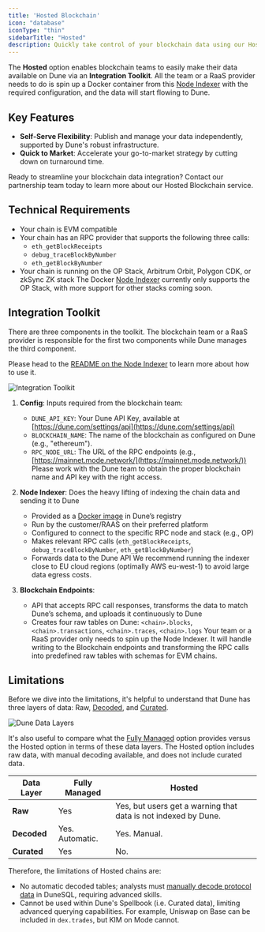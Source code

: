 ```yaml
---
title: 'Hosted Blockchain'
icon: "database"
iconType: "thin"
sidebarTitle: "Hosted"
description: Quickly take control of your blockchain data using our Hosted solution, seamlessly integrating with Dune's robust infrastructure.
---
```


The **Hosted** option enables blockchain teams to easily make their data available on Dune via an **Integration Toolkit**. All the team or a RaaS provider needs to do is spin up a Docker container from this [Node Indexer](https://hub.docker.com/r/duneanalytics/node-indexer) with the required configuration, and the data will start flowing to Dune.

## Key Features

- **Self-Serve Flexibility**: Publish and manage your data independently, supported by Dune's robust infrastructure.
- **Quick to Market**: Accelerate your go-to-market strategy by cutting down on turnaround time.

<CardGroup cols={1}>
  <Card
    title="Get Started"
    icon="phone"
    href="https://dune.com/enterprise"
  >
    Ready to streamline your blockchain data integration? Contact our partnership team today to learn more about our Hosted Blockchain service.
  </Card>
</CardGroup>

## Technical Requirements

- Your chain is EVM compatible
- Your chain has an RPC provider that supports the following three calls:
  - `eth_getBlockReceipts`
  - `debug_traceBlockByNumber`
  - `eth_getBlockByNumber`
- Your chain is running on the OP Stack, Arbitrum Orbit, Polygon CDK, or zkSync ZK stack 
<Warning>The Docker [Node Indexer](https://hub.docker.com/r/duneanalytics/node-indexer) currently only supports the OP Stack, with more support for other stacks coming soon.</Warning>

## Integration Toolkit

There are three components in the toolkit. The blockchain team or a RaaS provider is responsible for the first two components while Dune manages the third component.

<Info>Please head to the [README on the Node Indexer](https://github.com/duneanalytics/node-indexer/blob/main/README.md) to learn more about how to use it.</Info>

<Frame>
  <img src="/images/hosted-blockchain-integration-toolkit.png" alt="Integration Toolkit" />
</Frame>

1. **Config**: Inputs required from the blockchain team:
   - `DUNE_API_KEY`: Your Dune API Key, available at [https://dune.com/settings/api](https://dune.com/settings/api)
   - `BLOCKCHAIN_NAME`: The name of the blockchain as configured on Dune (e.g., "ethereum").
   - `RPC_NODE_URL`: The URL of the RPC endpoints (e.g., [https://mainnet.mode.network/](https://mainnet.mode.network/))
<Note>Please work with the Dune team to obtain the proper blockchain name and API key with the right access.</Note>

2. **Node Indexer**: Does the heavy lifting of indexing the chain data and sending it to Dune
   - Provided as a [Docker image](https://github.com/duneanalytics/node-indexer) in Dune’s registry
   - Run by the customer/RAAS on their preferred platform
   - Configured to connect to the specific RPC node and stack (e.g., OP)
   - Makes relevant RPC calls (`eth_getBlockReceipts`, `debug_traceBlockByNumber`, `eth_getBlockByNumber`)
   - Forwards data to the Dune API
<Tip>We recommend running the indexer close to EU cloud regions (optimally AWS eu-west-1) to avoid large data egress costs.</Tip>

3. **Blockchain Endpoints**:
   - API that accepts RPC call responses, transforms the data to match Dune’s schema, and uploads it continuously to Dune
   - Creates four raw tables on Dune: `<chain>.blocks`, `<chain>.transactions`, `<chain>.traces`, `<chain>.logs`
<Note>Your team or a RaaS provider only needs to spin up the Node Indexer. It will handle writing to the Blockchain endpoints and transforming the RPC calls into predefined raw tables with schemas for EVM chains.</Note>

## Limitations

Before we dive into the limitations, it's helpful to understand that Dune has three layers of data: Raw, [Decoded](../data-catalog/evm/ethereum/decoded/overview), and [Curated](../data-catalog/curated/overview).

<Frame>
  <img src="/images/dune-data-layers.png" alt="Dune Data Layers" />
</Frame>

It's also useful to compare what the [Fully Managed](./fully-managed) option provides versus the Hosted option in terms of these data layers. The Hosted option includes raw data, with manual decoding available, and does not include curated data.

| Data Layer    | Fully Managed                   | Hosted                                                         |
|---------------|----------------------------------|----------------------------------------------------------------|
| **Raw**       | Yes                              | Yes, but users get a warning that data is not indexed by Dune. |
| **Decoded**   | Yes. Automatic.                  | Yes. Manual.                                                   |
| **Curated**   | Yes                              | No.                                                            |

Therefore, the limitations of Hosted chains are:

- No automatic decoded tables; analysts must [manually decode protocol data](../query-engine/Functions-and-operators/evm-decoding-functions) in DuneSQL, requiring advanced skills.
- Cannot be used within Dune's Spellbook (i.e. Curated data), limiting advanced querying capabilities. For example, Uniswap on Base can be included in `dex.trades`, but KIM on Mode cannot.
